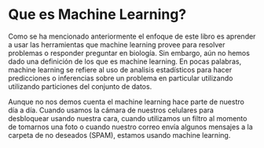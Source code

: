# Que es Machine Learning?

Como se ha mencionado anteriormente el enfoque de este libro es aprender a usar las herramientas que machine learning provee para resolver problemas o responder preguntar en biología. Sin embargo, aún no hemos dado una definición de los que es machine learning. En pocas palabras, machine learning se refiere al uso de analisis estadísticos para hacer predicciones o inferencias sobre un problema en particular utilizando utilizando particiones del conjunto de datos. 

Aunque no nos demos cuenta el machine learning hace parte de nuestro día a día. Cuando usamos la cámara de nuestros celulares para desbloquear usando nuestra cara, cuando utilizamos un filtro al momento de tomarnos una foto o cuando nuestro correo envía algunos mensajes a la carpeta de no deseados (SPAM), estamos usando machine learning. 
